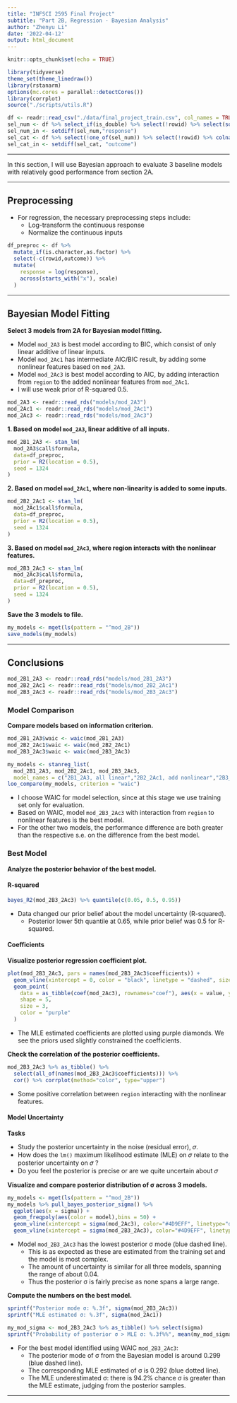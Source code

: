 ```yaml
---
title: "INFSCI 2595 Final Project"
subtitle: "Part 2B, Regression - Bayesian Analysis"
author: "Zhenyu Li"
date: '2022-04-12'
output: html_document
---
```


```r
knitr::opts_chunk$set(echo = TRUE)
```

```r
library(tidyverse)
theme_set(theme_linedraw())
library(rstanarm)
options(mc.cores = parallel::detectCores())
library(corrplot)
source("./scripts/utils.R")
```

```r
df <- readr::read_csv("./data/final_project_train.csv", col_names = TRUE)
sel_num <- df %>% select_if(is_double) %>% select(!rowid) %>% select(sort(names(.))) %>% colnames()
sel_num_in <- setdiff(sel_num,"response")
sel_cat <- df %>% select(!one_of(sel_num)) %>% select(!rowid) %>% colnames()
sel_cat_in <- setdiff(sel_cat, "outcome")
```

----

In this section, I will use Bayesian approach to evaluate 3 baseline models with relatively good performance from section 2A.  

----

## Preprocessing

- For regression, the necessary preprocessing steps include:
  - Log-transform the continuous response
  - Normalize the continuous inputs

```r
df_preproc <- df %>% 
  mutate_if(is.character,as.factor) %>% 
  select(-c(rowid,outcome)) %>% 
  mutate(
    response = log(response),
    across(starts_with("x"), scale)
  )
```

----

## Bayesian Model Fitting

**Select 3 models from 2A for Bayesian model fitting.** 

- Model `mod_2A3` is best model according to BIC, which consist of only linear additive of linear inputs. 
- Model `mod_2Ac1` has intermediate AIC/BIC result, by adding some nonlinear features based on `mod_2A3`. 
- Model `mod_2Ac3` is best model according to AIC, by adding interaction from `region` to the added nonlinear features from `mod_2Ac1`. 
- I will use weak prior of R-squared 0.5. 

```r
mod_2A3 <- readr::read_rds("models/mod_2A3")
mod_2Ac1 <- readr::read_rds("models/mod_2Ac1")
mod_2Ac3 <- readr::read_rds("models/mod_2Ac3")
```



**1. Based on model `mod_2A3`, linear additive of all inputs.**

```r
mod_2B1_2A3 <- stan_lm(
  mod_2A3$call$formula,
  data=df_preproc,
  prior = R2(location = 0.5),
  seed = 1324
)
```


**2. Based on model `mod_2Ac1`, where non-linearity is added to some inputs.**

```r
mod_2B2_2Ac1 <- stan_lm(
  mod_2Ac1$call$formula,
  data=df_preproc, 
  prior = R2(location = 0.5),
  seed = 1324
)
```


**3. Based on model `mod_2Ac3`, where region interacts with the nonlinear features.** 

```r
mod_2B3_2Ac3 <- stan_lm(
  mod_2Ac3$call$formula,
  data=df_preproc, 
  prior = R2(location = 0.5),
  seed = 1324
)
```

**Save the 3 models to file.**  

```r
my_models <- mget(ls(pattern = "^mod_2B"))
save_models(my_models)
```

----

## Conclusions

```r
mod_2B1_2A3 <- readr::read_rds("models/mod_2B1_2A3")
mod_2B2_2Ac1 <- readr::read_rds("models/mod_2B2_2Ac1")
mod_2B3_2Ac3 <- readr::read_rds("models/mod_2B3_2Ac3")
```

### Model Comparison

**Compare models based on information criterion.**  

```r
mod_2B1_2A3$waic <- waic(mod_2B1_2A3)
mod_2B2_2Ac1$waic <- waic(mod_2B2_2Ac1)
mod_2B3_2Ac3$waic <- waic(mod_2B3_2Ac3)
```

```r
my_models <- stanreg_list(
  mod_2B1_2A3, mod_2B2_2Ac1, mod_2B3_2Ac3,
  model_names = c("2B1_2A3, all linear","2B2_2Ac1, add nonlinear","2B3_2Ac3, region: non-linear"))
loo_compare(my_models, criterion = "waic")
```

- I choose WAIC for model selection, since at this stage we use training set only for evaluation.  
- Based on WAIC, model `mod_2B3_2Ac3` with interaction from `region` to nonlinear features is the best model.
- For the other two models, the performance difference are both greater than the respective s.e. on the difference from the best model. 


### Best Model

**Analyze the posterior behavior of the best model.**  

#### R-squared

```r
bayes_R2(mod_2B3_2Ac3) %>% quantile(c(0.05, 0.5, 0.95))
```

- Data changed our prior belief about the model uncertainty (R-squared).  
  - Posterior lower 5th quantile at 0.65, while prior belief was 0.5 for R-squared.  

#### Coefficients

**Visualize posterior regression coefficient plot. **

```r
plot(mod_2B3_2Ac3, pars = names(mod_2B3_2Ac3$coefficients)) +
  geom_vline(xintercept = 0, color = "black", linetype = "dashed", size = 0.5) +
  geom_point(
    data = as_tibble(coef(mod_2Ac3), rownames="coef"), aes(x = value, y = coef),
    shape = 5,
    size = 3,
    color = "purple"
  )
```

- The MLE estimated coefficients are plotted using purple diamonds. We see the priors used slightly constrained the coefficients.  

**Check the correlation of the posterior coefficients.**  

```r
mod_2B3_2Ac3 %>% as_tibble() %>% 
  select(all_of(names(mod_2B3_2Ac3$coefficients))) %>% 
  cor() %>% corrplot(method="color", type="upper")
```

- Some positive correlation between `region` interacting with the nonlinear features. 

#### Model Uncertainty

**Tasks**

- Study the posterior uncertainty in the noise (residual error), 𝜎.
- How does the `lm()` maximum likelihood estimate (MLE) on 𝜎 relate to the posterior uncertainty on 𝜎 ?
- Do you feel the posterior is precise or are we quite uncertain about 𝜎

**Visualize and compare posterior distribution of σ across 3 models.**  

```r
my_models <- mget(ls(pattern = "^mod_2B"))
my_models %>% pull_bayes_posterior_sigma() %>% 
  ggplot(aes(x = sigma)) +
  geom_freqpoly(aes(color = model),bins = 50) +
  geom_vline(xintercept = sigma(mod_2Ac3), color="#4D9EFF", linetype="dotted", size=0.5) +
  geom_vline(xintercept = sigma(mod_2B3_2Ac3), color="#4D9EFF", linetype="dashed", size=0.5)
```


- Model `mod_2B3_2Ac3` has the lowest posterior σ mode (blue dashed line). 
  - This is as expected as these are estimated from the training set and the model is most complex.  
  - The amount of uncertainty is similar for all three models, spanning the range of about 0.04. 
  - Thus the posterior σ is fairly precise as none spans a large range. 
  

**Compute the numbers on the best model.**

```r
sprintf("Posterior mode σ: %.3f", sigma(mod_2B3_2Ac3))
sprintf("MLE estimated σ: %.3f", sigma(mod_2Ac1))

my_mod_sigma <- mod_2B3_2Ac3 %>% as_tibble() %>% select(sigma)
sprintf("Probability of posterior σ > MLE σ: %.3f%%", mean(my_mod_sigma >= sigma(mod_2Ac3))*100)
```


- For the best model identified using WAIC `mod_2B3_2Ac3`:
  - The posterior mode of σ from the Bayesian model is around 0.299 (blue dashed line).
  - The corresponding MLE estimated of σ is 0.292 (blue dotted line).
  - The MLE underestimated σ: there is 94.2% chance σ is greater than the MLE estimate, judging from the posterior samples. 


----

